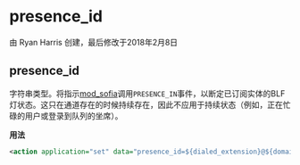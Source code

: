 # presence_id

由 Ryan Harris 创建，最后修改于2018年2月8日

## presence_id

字符串类型。将指示[mod\_sofia](../FreeSWITCH-Explained/Modules/mod_sofia_1048707.mdx#about)调用`PRESENCE_IN`事件，以断定已订阅实体的BLF灯状态。这只在通道存在的时候持续存在，因此不应用于持续状态（例如，正在忙碌的用户或登录到队列的坐席）。

**用法**

```xml
<action application="set" data="presence_id=${dialed_extension}@${domain_name}"/>
```
